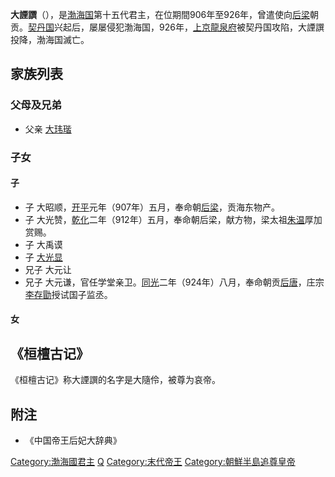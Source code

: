 {{Infobox Monarch
| name = 大諲譔
| title = [[渤海國|渤海國]]第15任[[渤海國君主列表|國王]]
| image = 
| caption = 
| reign = 906年—926年
| predecessor = [[大瑋瑎|大瑋瑎]]
| successor = —
| full name = 大諲譔
| native_lang1 = 諡號
| native_lang1_name1 = {{fact|襄王}} 
| native_lang2 = 
| native_lang2_name1 =
| royal house = [[渤海國|渤海國]]
| father = ？
| mother = ？
| birth_date = ？
| birth_place = 
| death_date = ？
| death_place = 
| burial_place = 
}}
'''大諲譔'''（{{bd|？||？||}}），是[[渤海国|渤海国]]第十五代君主，在位期間906年至926年，曾遣使向[[后梁|后梁]]朝贡。[[契丹国|契丹国]]兴起后，屡屡侵犯渤海国，926年，[[上京龍泉府|上京龍泉府]]被契丹国攻陷，大諲譔投降，渤海国滅亡。

== 家族列表 ==
===父母及兄弟===
* 父亲 [[大玮瑎|大玮瑎]] 	

=== 子女 ===

====子====
*  子   大昭顺，[[开平_(年号)|开平]]元年（907年）五月，奉命朝[[后梁|后梁]]，贡海东物产。
*  子   大光赞，[[乾化|乾化]]二年（912年）五月，奉命朝后梁，献方物，梁太祖[[朱温|朱温]]厚加赏赐。
*  子   大禹谟
*  子   [[大光显|大光显]]
*  兄子   大元让
*  兄子   大元谦，官任学堂亲卫。[[同光|同光]]二年（924年）八月，奉命朝贡[[后唐|后唐]]，庄宗[[李存勖|李存勖]]授试国子监丞。

====女====
==《桓檀古记》==
《桓檀古记》称大諲譔的名字是大隨伶，被尊为哀帝。

== 附注 ==
*《中国帝王后妃大辞典》


{{start box}}
{{s-before|[[大瑋瑎|大瑋瑎]]}}
{{s-title|[[渤海国君主列表|渤海国王]]|（906-926）}}
{{s-after|无}}
{{end box}}
{{渤海国君主}}
[[Category:渤海國君主|Category:渤海國君主]]
[[Category:靺鞨人|Q]]
[[Category:末代帝王|Category:末代帝王]]
[[Category:朝鮮半島追尊皇帝|Category:朝鮮半島追尊皇帝]]

{{Monarch-stub}}